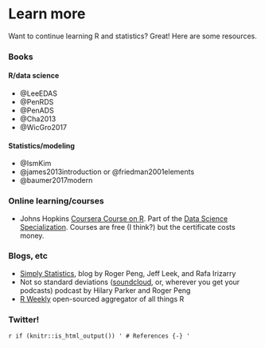 # Learn more {-}

Want to continue learning R and statistics? Great! Here are some resources.

### Books

#### R/data science

- @LeeEDAS
- @PenRDS
- @PenADS
- @Cha2013
- @WicGro2017

#### Statistics/modeling

- @IsmKim
- @james2013introduction or @friedman2001elements
- @baumer2017modern

### Online learning/courses

- Johns Hopkins [Coursera Course on R](https://www.coursera.org/course/rprog). Part of the [Data Science Specialization](https://www.coursera.org/specializations/jhu-data-science). Courses are free (I think?) but the certificate costs money.

### Blogs, etc

- [Simply Statistics](simplystatistics.org/), blog by Roger Peng, Jeff Leek, and Rafa Irizarry
- Not so standard deviations ([soundcloud](https://soundcloud.com/nssd-podcast), or, wherever you get your podcasts) podcast by Hilary Parker and Roger Peng
- [R Weekly](https://rweekly.org/) open-sourced aggregator of all things R


### Twitter! 




`r if (knitr::is_html_output()) '
# References {-}
'`
